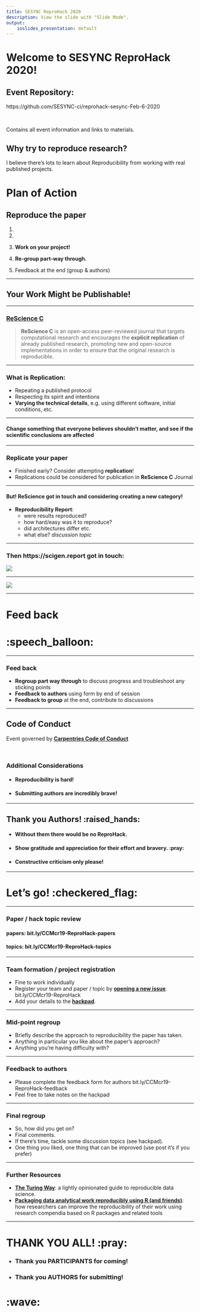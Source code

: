```yaml
---
title: SESYNC ReproHack 2020
description: View the slide with "Slide Mode".
output:
    ioslides_presentation: default
---
```


# Welcome to SESYNC ReproHack 2020!


<!-- Put the link to this slide here so people can follow -->
## Event Repository:  

https://github.com/SESYNC-ci/reprohack-sesync-Feb-6-2020

<br>

Contains all event information and links to materials.


## Why try to reproduce research?

I believe there's lots to learn about Reproducibility from working with real published projects.


# Plan of Action


## Reproduce the paper 

1. 

2. 

3. **Work on your project!**

4. **Re-group part-way through.**

6. Feedback at the end (group & authors)


---

## Your Work Might be Publishable!

---


### [ReScience C](http://rescience.github.io/)

> **ReScience C** is an open-access peer-reviewed journal that targets computational research and encourages the **explicit replication** of already published research, promoting new and open-source implementations in order to ensure that the original research is reproducible.

---


### What is **Replication:** 
- Repeating a published protocol
- Respecting its spirit and intentions
-  **Varying the technical details**, e.g. using different software, initial conditions, etc.

***

#### Change something that everyone believes shouldn’t matter, and see if the scientific conclusions are affected 

---

### Replicate your paper

- Finished early? Consider attempting **replication**!
- Replications could be considered for publication in **ReScience C** Journal


---

#### But! ReScience got in touch and **considering creating a new category!**

- **Reproducibility Report**: 
    + were results reproduced? 
    + how hard/easy was it to reproduce? 
    + did architectures differ etc. 
    + what else? _discussion topic_

---

### Then https://scigen.report got in touch:

![](https://i.imgur.com/7v9VY5R.png)

---

![](https://i.imgur.com/NO0QYu4.png)


---



# Feed back

# :speech_balloon: 

---

### Feed back

- **Regroup part way through** to discuss progress and troubleshoot any sticking points
- **Feedback to authors** using form by end of session
- **Feedback to group** at the end, contribute to discussions

---


## Code of Conduct

Event governed by [**Carpentries Code of Conduct**](https://docs.carpentries.org/topic_folders/policies/code-of-conduct.html)

<br>

### Additional Considerations

- #### Reproducibility is hard!
- #### Submitting authors are incredibly brave!



---

## Thank you Authors! :raised_hands: 

- #### Without them there would be no ReproHack.
- #### Show gratitude and appreciation for their effort and bravery. :pray: 
- #### Constructive criticism only please!

---

# Let's go! :checkered_flag: 

---

### Paper / hack topic review


#### **papers**: bit.ly/CCMcr19-ReproHack-papers
#### **topics**: bit.ly/CCMcr19-ReproHack-topics

---

### Team formation / project registration

+ Fine to work individually
+ Register your team and paper / topic by [**opening a new issue**](https://github.com/reprohack/reprohack-2019-06-27/issues/new/choose). bit.ly/CCMcr19-ReproHack
+ Add your details to the [**hackpad**](https://hackmd.io/@U2KSpBasRLqM0fN-YALVrw/r1LTia9RV/edit).

---

### Mid-point regroup

- Briefly describe the approach to reproducibility the paper has taken.
- Anything in particular you like about the paper's approach?
- Anything you're having difficulty with?

---

### Feedback to authors

- Please complete the feedback form for authors bit.ly/CCMcr19-ReproHack-feedback
- Feel free to take notes on the hackpad

---

### Final regroup

- So, how did you get on? 
- Final comments.
- If there's time, tackle some discussion topics (see hackpad).
- One thing you liked, one thing that can be improved (use post it's if you prefer)

---

### Further Resources

- [**The Turing Way**](https://the-turing-way.netlify.com/introduction/introduction): a lightly opinionated guide to reproducible data science.
- [**Packaging data analytical work reproducibly using R (and friends)**](https://peerj.com/preprints/3192/): how researchers can improve the reproducibility of their work using research compendia based on R packages and related tools

---

# THANK YOU ALL! :pray: 

- ### Thank you PARTICIPANTS for coming!
- ### Thank you AUTHORS for submitting!


# :wave: 
